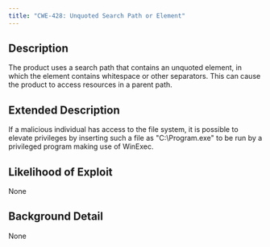 ```yaml
---
title: "CWE-428: Unquoted Search Path or Element"
---
```


## Description
The product uses a search path that contains an unquoted element, in which the element contains whitespace or other separators. This can cause the product to access resources in a parent path.

## Extended Description
If a malicious individual has access to the file system, it is possible to elevate privileges by inserting such a file as "C:\Program.exe" to be run by a privileged program making use of WinExec.

## Likelihood of Exploit
None

## Background Detail
None
        